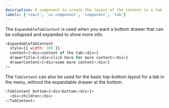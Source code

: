 ```yaml
---
description: A component to create the layout of the content in a tab
labels: ['react', 'ui-component', 'component', 'tab']
---
```



The `ExpandableTabContent` is used when you want a bottom drawer that can be collapsed and expanded to show more info.

```js live
<ExpandableTabContent
  style={{ width: 300 }}
  content={<div>content of the tab</div>}
  drawerTitle={<div>click here for more content</div>}
  drawerContent={<div>some more content</div>}
/>
```

The `TabContent` can also be used for the basic top-bottom layout for a tab in the menu, without the expandable drawer at the bottom.

```js live
<TabContent bottom={<div>bottom</div>}>
  <div>children</div>
</TabContent>
```
